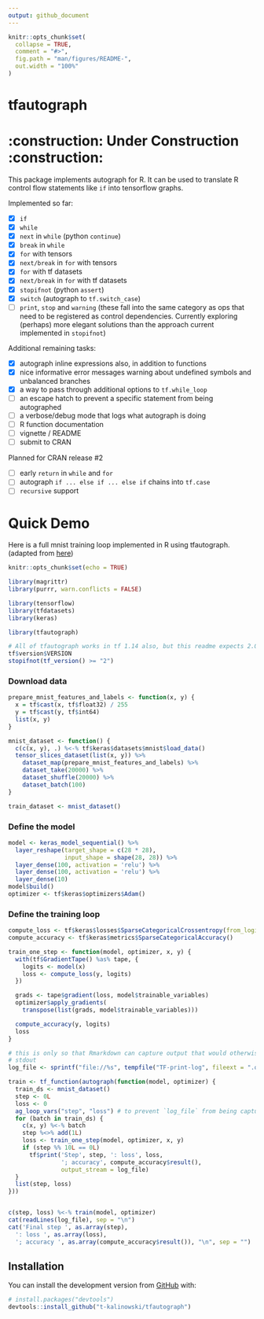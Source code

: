 ```yaml
---
output: github_document
---
```


<!-- README.md is generated from README.Rmd. Please edit that file -->

```r
knitr::opts_chunk$set(
  collapse = TRUE,
  comment = "#>",
  fig.path = "man/figures/README-",
  out.width = "100%"
)
```
# tfautograph 
# :construction: **Under Construction** :construction:

<!-- badges: start -->
<!-- badges: end -->

This package implements autograph for R. It can be used to translate R control flow statements like `if` into tensorflow graphs.

Implemented so far:

 - [x] `if`
 - [x] `while` 
 - [x] `next` in `while` (python `continue`)
 - [x] `break` in `while`
 - [x] `for` with tensors
 - [x] `next/break` in `for` with tensors
 - [x] `for` with tf datasets
 - [x] `next/break` in `for` with tf datasets
 - [x] `stopifnot` (python `assert`)
 - [x] `switch` (autograph to `tf.switch_case`)
 - [ ] `print`, `stop` and `warning` (these fall into the same category as ops
 that need to be registered as control dependencies. Currently exploring
 (perhaps) more elegant solutions than the approach current implemented in
 `stopifnot`)
 
 
Additional remaining tasks:

 - [x] autograph inline expressions also, in addition to functions
 - [x] nice informative error messages warning about undefined symbols and unbalanced branches
 - [x] a way to pass through additional options to `tf.while_loop`
 - [ ] an escape hatch to prevent a specific statement from being autographed
 - [ ] a verbose/debug mode that logs what autograph is doing
 - [ ] R function documentation
 - [ ] vignette / README
 - [ ] submit to CRAN


Planned for CRAN release #2

 - [ ] early `return` in `while` and `for` 
 - [ ] autograph `if ... else if ... else if` chains into `tf.case` 
 - [ ] `recursive` support


# Quick Demo

Here is a full mnist training loop implemented in R using tfautograph. 
(adapted from [here](https://www.tensorflow.org/beta/guide/autograph))



```r
knitr::opts_chunk$set(echo = TRUE)
```


```r
library(magrittr)
library(purrr, warn.conflicts = FALSE)

library(tensorflow)
library(tfdatasets)
library(keras)

library(tfautograph)

# All of tfautograph works in tf 1.14 also, but this readme expects 2.0.
tf$version$VERSION
stopifnot(tf_version() >= "2")
```



### Download data


```r
prepare_mnist_features_and_labels <- function(x, y) {
  x = tf$cast(x, tf$float32) / 255
  y = tf$cast(y, tf$int64)
  list(x, y)
}

mnist_dataset <- function() {
  c(c(x, y), .) %<-% tf$keras$datasets$mnist$load_data()
  tensor_slices_dataset(list(x, y)) %>%
    dataset_map(prepare_mnist_features_and_labels) %>%
    dataset_take(20000) %>%
    dataset_shuffle(20000) %>%
    dataset_batch(100)
}

train_dataset <- mnist_dataset()
```


### Define the model
```r
model <- keras_model_sequential() %>%
  layer_reshape(target_shape = c(28 * 28),
                input_shape = shape(28, 28)) %>%
  layer_dense(100, activation = 'relu') %>%
  layer_dense(100, activation = 'relu') %>%
  layer_dense(10)
model$build()
optimizer <- tf$keras$optimizers$Adam() 
```


### Define the training loop
```r
compute_loss <- tf$keras$losses$SparseCategoricalCrossentropy(from_logits = TRUE)
compute_accuracy <- tf$keras$metrics$SparseCategoricalAccuracy()

train_one_step <- function(model, optimizer, x, y) {
  with(tf$GradientTape() %as% tape, {
    logits <- model(x)
    loss <- compute_loss(y, logits)
  })

  grads <- tape$gradient(loss, model$trainable_variables)
  optimizer$apply_gradients(
    transpose(list(grads, model$trainable_variables)))

  compute_accuracy(y, logits)
  loss
}

# this is only so that Rmarkdown can capture output that would otherwise go to
# stdout
log_file <- sprintf("file://%s", tempfile("TF-print-log", fileext = ".out"))

train <- tf_function(autograph(function(model, optimizer) {
  train_ds <- mnist_dataset()
  step <- 0L
  loss <- 0
  ag_loop_vars("step", "loss") # to prevent `log_file` from being captured
  for (batch in train_ds) {
    c(x, y) %<-% batch
    step %<>% add(1L)
    loss <- train_one_step(model, optimizer, x, y)
    if (step %% 10L == 0L)
      tf$print('Step', step, ': loss', loss,
               '; accuracy', compute_accuracy$result(), 
               output_stream = log_file)
  }
  list(step, loss)
}))


c(step, loss) %<-% train(model, optimizer)
cat(readLines(log_file), sep = "\n")
cat('Final step ', as.array(step),
  ': loss ', as.array(loss),
  '; accuracy ', as.array(compute_accuracy$result()), "\n", sep = "")

```


## Installation

You can install the development version from [GitHub](https://github.com/) with:

``` r
# install.packages("devtools")
devtools::install_github("t-kalinowski/tfautograph")
```

